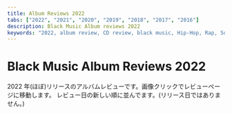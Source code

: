 ```yaml
---
title: Album Reviews 2022
tabs: ["2022", "2021", "2020", "2019", "2018", "2017", "2016"]
description: Black Music Album reviews 2022
keywords: "2022, album review, CD review, black music, Hip-Hop, Rap, Soul, R&B"
---
```



# Black Music Album Reviews 2022

<PageDescription>

2022 年(ほぼ)リリースのアルバムレビューです。画像クリックでレビューページに移動します。
レビュー日の新しい順に並んでます。(リリース日ではありません。)

</PageDescription>

<Row>
  <Column colMd={2} colLg={3} noGutterMdLeft>
    <Review1 />
  </Column>
  <Column colMd={2} colLg={3} noGutterMdLeft>
    <Review2 />
  </Column>
  <Column colMd={2} colLg={3} noGutterMdLeft>
    <Review3 />
  </Column>
  <Column colMd={2} colLg={3} noGutterMdLeft>
    <Review4 />
  </Column>
</Row>

<Row>
  <Column colMd={2} colLg={3} noGutterMdLeft>
    <Review5 />
  </Column>
  <Column colMd={2} colLg={3} noGutterMdLeft>
    <Review6 />
  </Column>
  <Column colMd={2} colLg={3} noGutterMdLeft>
    <Review7 />
  </Column>
  <Column colMd={2} colLg={3} noGutterMdLeft>
    <Review8 />
  </Column>
</Row>

<Row>
  <Column colMd={2} colLg={3} noGutterMdLeft>
    <Review9 />
  </Column>
  <Column colMd={2} colLg={3} noGutterMdLeft>
    <Review10 />
  </Column>
  <Column colMd={2} colLg={3} noGutterMdLeft>
    <Review11 />
  </Column>
  <Column colMd={2} colLg={3} noGutterMdLeft>
    <Review12 />
  </Column>
</Row>

<Row>
  <Column colMd={2} colLg={3} noGutterMdLeft>
    <Review13 />
  </Column>
  <Column colMd={2} colLg={3} noGutterMdLeft>
    <Review14 />
  </Column>
  <Column colMd={2} colLg={3} noGutterMdLeft>
    <Review15 />
  </Column>
  <Column colMd={2} colLg={3} noGutterMdLeft>
    <Review16 />
  </Column>
</Row>

<Row>
  <Column colMd={2} colLg={3} noGutterMdLeft>
    <Review17 />
  </Column>
  <Column colMd={2} colLg={3} noGutterMdLeft>
    <Review18 />
  </Column>
  <Column colMd={2} colLg={3} noGutterMdLeft>
    <Review19 />
  </Column>
  <Column colMd={2} colLg={3} noGutterMdLeft>
    <Review20 />
  </Column>
</Row>

<Row>
  <Column colMd={2} colLg={3} noGutterMdLeft>
    <Review21 />
  </Column>
  <Column colMd={2} colLg={3} noGutterMdLeft>
    <Review22 />
  </Column>
  <Column colMd={2} colLg={3} noGutterMdLeft>
    <Review23 />
  </Column>
  <Column colMd={2} colLg={3} noGutterMdLeft>
    <Review24 />
  </Column>
</Row>

<Row>
  <Column colMd={2} colLg={3} noGutterMdLeft>
    <Review25 />
  </Column>
  <Column colMd={2} colLg={3} noGutterMdLeft>
    <Review26 />
  </Column>
  <Column colMd={2} colLg={3} noGutterMdLeft>
    <Review27 />
  </Column>
  <Column colMd={2} colLg={3} noGutterMdLeft>
    <Review28 />
  </Column>
</Row>

<Row>
  <Column colMd={2} colLg={3} noGutterMdLeft>
    <Review29 />
  </Column>
  <Column colMd={2} colLg={3} noGutterMdLeft>
    <Review30 />
  </Column>
  <Column colMd={2} colLg={3} noGutterMdLeft>
    <Review31 />
  </Column>
  <Column colMd={2} colLg={3} noGutterMdLeft>
    <Review32 />
  </Column>
</Row>

<Row>
  <Column colMd={2} colLg={3} noGutterMdLeft>
    <Review33 />
  </Column>
  <Column colMd={2} colLg={3} noGutterMdLeft>
    <Review34 />
  </Column>
  <Column colMd={2} colLg={3} noGutterMdLeft>
    <Review35 />
  </Column>
  <Column colMd={2} colLg={3} noGutterMdLeft>
    <Review36 />
  </Column>
</Row>

<Row>
  <Column colMd={2} colLg={3} noGutterMdLeft>
    <Review37 />
  </Column>
  <Column colMd={2} colLg={3} noGutterMdLeft>
    <Review38 />
  </Column>
  <Column colMd={2} colLg={3} noGutterMdLeft>
    <Review39 />
  </Column>
  <Column colMd={2} colLg={3} noGutterMdLeft>
    <Review40 />
  </Column>
</Row>

<Row>
  <Column colMd={2} colLg={3} noGutterMdLeft>
    <Review41 />
  </Column>
</Row>
